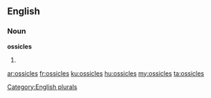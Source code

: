 ==English==

===Noun===
'''ossicles'''

# {{plural of|ossicle}}

[[Category:English plurals]]

[[ar:ossicles]]
[[fr:ossicles]]
[[ku:ossicles]]
[[hu:ossicles]]
[[my:ossicles]]
[[ta:ossicles]]